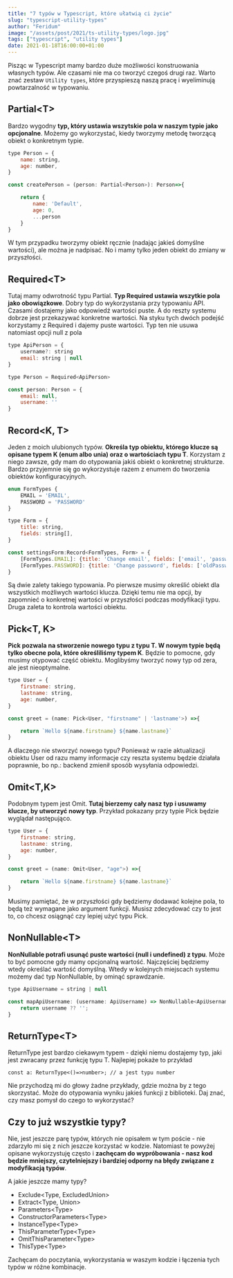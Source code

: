 ```yaml
---
title: "7 typów w Typescript, które ułatwią ci życie"
slug: "typescript-utility-types"
author: "Feridum"
image: "/assets/post/2021/ts-utility-types/logo.jpg"
tags: ["typescript", "utility types"]
date: 2021-01-18T16:00:00+01:00
---
```


Pisząc w Typescript mamy bardzo duże możliwości konstruowania własnych typów. Ale czasami nie ma co tworzyć czegoś drugi raz. Warto znać zestaw `Utility types`, które przyspieszą naszą pracę i wyeliminują powtarzalność w typowaniu.



## Partial\<T>

Bardzo wygodny **typ, który ustawia wszytskie pola w naszym typie jako opcjonalne**. Możemy go wykorzystać, kiedy tworzymy metodę tworzącą obiekt o konkretnym typie.

```javascript
type Person = {
    name: string,
    age: number,
}

const createPerson = (person: Partial<Person>): Person=>{

    return {
        name: 'Default',
        age: 0,
        ...person
    }
}
```

W tym przypadku tworzymy obiekt ręcznie (nadając jakieś domyślne wartości), ale można je nadpisać. No i mamy tylko jeden obiekt do zmiany w przyszłości.

## Required\<T>

Tutaj mamy odwrotność typu Partial. **Typ Required ustawia wszytkie pola jako obowiązkowe**. Dobry typ do wykorzystania przy typowaniu API. Czasami dostajemy jako odpowiedź wartości puste. A do reszty systemu dobrze jest przekazywać konkretne wartości. Na styku tych dwóch podejść korzystamy z Required i dajemy puste wartości. Typ ten nie usuwa natomiast opcji null z pola

```javascript
type ApiPerson = {
    username?: string
    email: string | null
}

type Person = Required<ApiPerson>

const person: Person = {
    email: null,
    username: ''
}
```

## Record\<K, T>

Jeden z moich ulubionych typów. **Określa typ obiektu, którego klucze są opisane typem K (enum albo unia) oraz o wartościach typu T**. Korzystam z niego zawsze, gdy mam do otypowania jakiś obiekt o konkretnej strukturze. Bardzo przyjemnie się go wykorzystuje razem z enumem do tworzenia obiektów konfiguracyjnych.

```javascript
enum FormTypes {
    EMAIL = 'EMAIL',
    PASSWORD = 'PASSWORD'
}

type Form = {
    title: string,
    fields: string[],
}

const settingsForm:Record<FormTypes, Form> = {
    [FormTypes.EMAIL]: {title: 'Change email', fields: ['email', 'password']},
    [FormTypes.PASSWORD]: {title: 'Change password', fields: ['oldPassword', 'newPassword']},
}
```

Są dwie zalety takiego typowania. Po pierwsze musimy określić obiekt dla wszystkich możliwych wartości klucza. Dzięki temu nie ma opcji, by zapomnieć o konkretnej wartości w przyszłości podczas modyfikacji typu. Druga zaleta to kontrola wartości obiektu.

## Pick\<T, K>

**Pick pozwala na stworzenie nowego typu z typu T. W nowym typie będą tylko obecne pola, które określiliśmy typem K**. Będzie to pomocne, gdy musimy otypować część obiektu. Moglibyśmy tworzyć nowy typ od zera, ale jest nieoptymalne.

```javascript
type User = {
    firstname: string,
    lastname: string,
    age: number,
}

const greet = (name: Pick<User, "firstname" | 'lastname'>) =>{

    return `Hello ${name.firstname} ${name.lastname}`
}
```

A dlaczego nie stworzyć nowego typu? Ponieważ w razie aktualizacji obiektu User od razu mamy informacje czy reszta systemu będzie działała poprawnie, bo np.: backend zmienił sposób wysyłania odpowiedzi.

## Omit\<T,K>

Podobnym typem jest Omit. **Tutaj bierzemy cały nasz typ i usuwamy klucze, by utworzyć nowy typ**. Przykład pokazany przy typie Pick będzie wyglądał następująco.

```javascript
type User = {
    firstname: string,
    lastname: string,
    age: number,
}

const greet = (name: Omit<User, "age">) =>{

    return `Hello ${name.firstname} ${name.lastname}`
}
```

Musimy pamiętać, że w przyszłości gdy będziemy dodawać kolejne pola, to będą też wymagane jako argument funkcji. Musisz zdecydować czy to jest to, co chcesz osiągnąć czy lepiej użyć typu Pick.

## NonNullable\<T>

**NonNullable potrafi usunąć puste wartości (null i undefined) z typu**. Może to być pomocne gdy mamy opcjonalną wartość. Najczęściej będziemy wtedy określać wartość domyślną. Wtedy w kolejnych miejscach systemu możemy dać typ NonNullable, by ominąć sprawdzanie.

```javascript
type ApiUsername = string | null

const mapApiUsername: (username: ApiUsername) => NonNullable<ApiUsername> = (username) =>{
    return username ?? '';
}
```

## ReturnType\<T>

ReturnType jest bardzo ciekawym typem - dzięki niemu dostajemy typ, jaki jest zwracany przez funkcję typu T. Najlepiej pokaże to przykład

```docker
const a: ReturnType<()=>number>; // a jest typu number
```

Nie przychodzą mi do głowy żadne przykłady, gdzie można by z tego skorzystać. Może do otypowania wyniku jakieś funkcji z biblioteki. Daj znać, czy masz pomysł do czego to wykorzystać? 

## Czy to już wszystkie typy?

Nie, jest jeszcze parę typów, których nie opisałem w tym poście - nie zdarzyło mi się z nich jeszcze korzystać w kodzie. Natomiast te powyżej opisane wykorzystuję często i **zachęcam do wypróbowania - nasz kod będzie mniejszy, czytelniejszy i bardziej odporny na błędy związane z modyfikacją typów**.

A jakie jeszcze mamy typy?

- Exclude\<Type, ExcludedUnion>
- Extract\<Type, Union>
- Parameters\<Type>
- ConstructorParameters\<Type>
- InstanceType\<Type>
- ThisParameterType\<Type>
- OmitThisParameter\<Type>
- ThisType\<Type>

Zachęcam do poczytania, wykorzystania w waszym kodzie i łączenia tych typów w różne kombinacje.